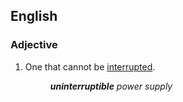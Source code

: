 ==English==

===Adjective===
{{en-adj|-}}

# One that cannot be [[interrupt]]ed.
#:'''''uninterruptible''' power supply''